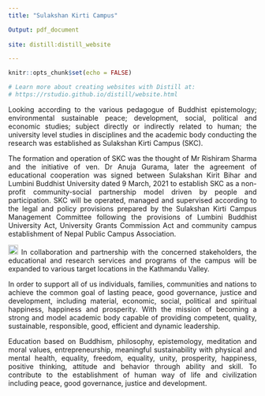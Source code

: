 ```yaml
---
title: "Sulakshan Kirti Campus"

Output: pdf_document
  
site: distill:distill_website

---
```


<style>
body {
text-align: justify}
</style>



```r
knitr::opts_chunk$set(echo = FALSE)

# Learn more about creating websites with Distill at:
# https://rstudio.github.io/distill/website.html

```

Looking according to the various pedagogue of Buddhist epistemology; environmental sustainable peace; development, social, political and economic studies; subject directly or indirectly related to human; the university level studies in disciplines and the academic body conducting the research was established as Sulakshan Kirti Campus (SKC). 

The formation and operation of SKC was the thought of Mr Rishiram Sharma and the initiative of ven. Dr Anuja Gurama, later the agreement of educational cooperation was signed between Sulakshan Kirit Bihar and Lumbini Buddhist University dated 9 March, 2021 to establish SKC as a non-profit community-social partnership model driven by people and participation. SKC will be operated, managed and supervised according to the legal and policy provisions prepared by the Sulakshan Kirti Campus Management Committee following the provisions of Lumbini Buddhist University Act, University Grants Commission Act and community campus establishment of Nepal Public Campus Association.


![](Bihar.png){width=20}
In collaboration and partnership with the concerned stakeholders, the educational and research services and programs of the campus will be expanded to various target locations in the Kathmandu Valley.

In order to support all of us individuals, families, communities and nations to achieve the common goal of lasting peace, good governance, justice and development, including material, economic, social, political and spiritual happiness, happiness and prosperity. With the mission of becoming a strong and model academic body capable of providing competent, quality, sustainable, responsible, good, efficient and dynamic leadership.

Education based on Buddhism, philosophy, epistemology, meditation and moral values, entrepreneurship, meaningful sustainability with physical and mental health, equality, freedom, equality, unity, prosperity, happiness, positive thinking, attitude and behavior through ability and skill. To contribute to the establishment of human way of life and civilization including peace, good governance, justice and development.






